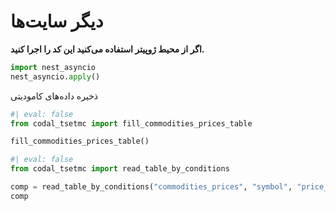 # دیگر سایت‌ها


::: {.remark}

**اگر از محیط ژوپیتر استفاده می‌کنید این کد را اجرا کنید.**

```python
import nest_asyncio
nest_asyncio.apply()
```

:::


ذخیره داده‌های کامودیتی 

```python
#| eval: false
from codal_tsetmc import fill_commodities_prices_table

fill_commodities_prices_table()
```


```python
#| eval: false
from codal_tsetmc import read_table_by_conditions

comp = read_table_by_conditions("commodities_prices", "symbol", "price_dollar_rl")
comp
```


‍‍